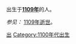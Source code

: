 {{Catnav|頁面分類|人物|出生|12世纪出生|1100年代出生}}

出生于'''[[1109年|1109年]]'''的人。

''参见：'' [[:Category:1109年逝世|1109年逝世]]。
{{生死年代|110|出生}}
{{Commonscat|1109 births}}

[[Category:1109年|出]]
[[Category:1100年代出生|Category:1100年代出生]]